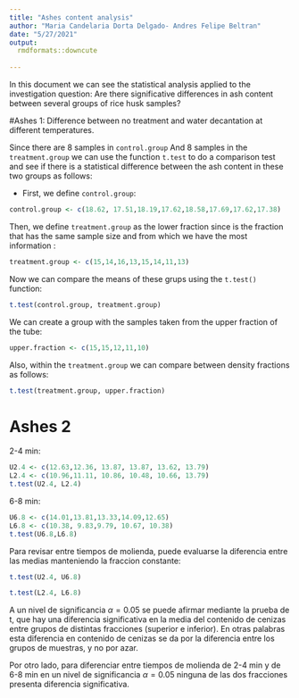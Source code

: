 ```yaml
---
title: "Ashes content analysis"
author: "Maria Candelaria Dorta Delgado- Andres Felipe Beltran"
date: "5/27/2021"
output: 
  rmdformats::downcute
  
---
```

In this document we can see the statistical analysis applied to the investigation question: Are there significative differences in ash content between several groups of rice husk samples?

#Ashes 1: Difference between no treatment and water decantation at different temperatures.

Since there are 8 samples in `control.group` And 8 samples in the `treatment.group` we can use the function `t.test` to do a comparison test and see if there is a statistical difference between the ash content in these two groups as follows:

* First, we define `control.group`:

```r
control.group <- c(18.62, 17.51,18.19,17.62,18.58,17.69,17.62,17.38)
```

Then, we define `treatment.group` as the lower fraction since is the fraction that has the same sample size and from which we have the most information :

```r
treatment.group <- c(15,14,16,13,15,14,11,13)
```




Now we can compare the means of these grups using the `t.test()` function:

```r
t.test(control.group, treatment.group)
```

We can create a group with the samples taken from the upper fraction of the tube:


```r
upper.fraction <- c(15,15,12,11,10)
```


Also, within the `treatment.group` we can compare between density fractions as follows:

```r
t.test(treatment.group, upper.fraction)
```

# Ashes 2

2-4 min:

```r
U2.4 <- c(12.63,12.36, 13.87, 13.87, 13.62, 13.79)
L2.4 <- c(10.96,11.11, 10.86, 10.48, 10.66, 13.79)
t.test(U2.4, L2.4)
```
6-8 min:

```r
U6.8 <- c(14.01,13.81,13.33,14.09,12.65)
L6.8 <- c(10.38, 9.83,9.79, 10.67, 10.38)
t.test(U6.8,L6.8)
```
Para revisar entre tiempos de molienda, puede evaluarse la diferencia entre las medias manteniendo la fraccion constante:

```r
t.test(U2.4, U6.8)
```
```r
t.test(L2.4, L6.8)
```
A un nivel de significancia $\alpha = 0.05$ se puede afirmar mediante la prueba de t, que hay una diferencia significativa en la media del contenido de cenizas entre grupos de distintas fracciones (superior e inferior). En otras palabras esta diferencia en contenido de cenizas se da por la diferencia entre los grupos de muestras, y no por azar.

Por otro lado, para diferenciar entre tiempos de molienda de 2-4 min y de 6-8 min en un nivel de significancia $\alpha = 0.05$ ninguna de las dos fracciones presenta diferencia significativa.
